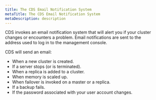 ```yaml
---
title: The CDS Email Notification System
metaTitle: The CDS Email Notification System
metaDescription: description
---
```


CDS invokes an email notification system that will alert you if your
cluster changes or encounters a problem. Email notifications are sent to
the address used to log in to the management console.

CDS will send an email:

  - When a new cluster is created.
  - If a server stops (or is terminated).
  - When a replica is added to a cluster.
  - When memory is scaled up.
  - When failover is invoked on a master or a replica.
  - If a backup fails.
  - If the password associated with your user account changes.
